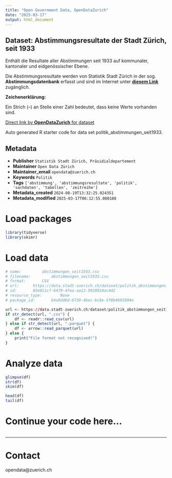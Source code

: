 ```yaml
---
title: "Open Government Data, OpenDataZurich"
date: "2025-03-17"
output: html_document
---
```


## Dataset: Abstimmungsresultate der Stadt Zürich, seit 1933

Enthält die Resultate aller Abstimmungen seit 1933 auf kommunaler, kantonaler und eidgenössischer Ebene.

Die Abstimmungsresultate werden von Statistik Stadt Zürich in der sog. **Abstimmungsdatenbank** erfasst und sind im Internet unter [**diesem Link**](https://www.stadt-zuerich.ch/de/politik-und-verwaltung/statistik-und-daten/daten/politik-und-verwaltung/politik/abstimmungen.html) zugänglich. 


**Zeichenerklärung:**

Ein Strich (–) an Stelle einer Zahl bedeutet, dass keine Werte vorhanden sind.

[]()






[Direct link by **OpenDataZurich** for dataset](https://data.stadt-zuerich.ch/dataset/politik_abstimmungen_seit1933)

Auto generated R starter code for data set politik_abstimmungen_seit1933.

## Metadata

- **Publisher** `Statistik Stadt Zürich, Präsidialdepartement`
- **Maintainer** `Open Data Zürich`
- **Maintainer_email** `opendata@zuerich.ch`
- **Keywords** `Politik`
- **Tags** `['abstimmung', 'abstimmungsresultate', 'politik', 'sachdaten', 'tabellen', 'zeitreihe']`
- **Metadata_created** `2024-08-19T13:32:25.024351`
- **Metadata_modified** `2025-03-17T06:12:55.080188`


# Load packages

```r

library(tidyverse)
library(skimr)

```

# Load data

```r

# name: 		abstimmungen_seit1933.csv
# filename: 		abstimmungen_seit1933.csv
# format: 		CSV
# url: 		https://data.stadt-zuerich.ch/dataset/politik_abstimmungen_seit1933/download/abstimmungen_seit1933.csv
# id: 		65e011cf-6479-4fea-aa12-5928924ac4d2
# resource_type: 		None
# package_id: 		b4a9dd6d-6739-4bec-bc8e-5f0b4b65994e


```

```r
url <- https://data.stadt-zuerich.ch/dataset/politik_abstimmungen_seit1933/download/abstimmungen_seit1933.csv
if str_detect(url, ".csv") {
    df <- readr::read_csv(url)
} else if str_detect(url, ".parquet") {
    df <- arrow::read_parquet(url)
} else {
    print("File format not recognised!")
}
```
# Analyze data

```r

glimpse(df)
str(df)
skim(df)

head(df)
tail(df)

```

# Continue your code here...

```r

```

------------------------------------------------------------------------

# Contact

opendata@zuerich.ch
